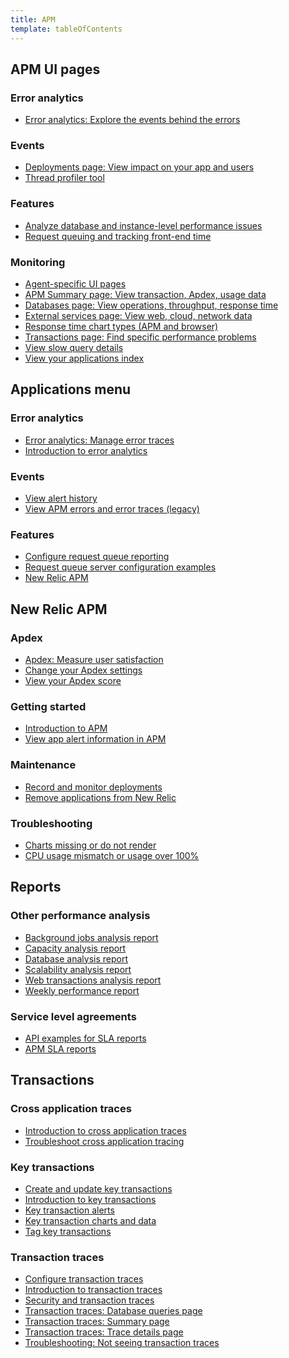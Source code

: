 ```yaml
---
title: APM
template: tableOfContents
---
```


## APM UI pages

### Error analytics

* [Error analytics: Explore the events behind the errors](/docs/apm/apm-ui-pages/error-analytics/error-analytics-explore-events-behind-errors)

### Events

* [Deployments page: View impact on your app and users](/docs/apm/apm-ui-pages/events/deployments-page-view-impact-your-app-users)
* [Thread profiler tool](/docs/apm/apm-ui-pages/events/thread-profiler-tool)

### Features

* [Analyze database and instance-level performance issues](/docs/apm/apm-ui-pages/features/analyze-database-instance-level-performance-issues)
* [Request queuing and tracking front-end time](/docs/apm/apm-ui-pages/features/request-queuing-tracking-front-end-time)

### Monitoring

* [Agent-specific UI pages](/docs/apm/apm-ui-pages/monitoring/agent-specific-ui-pages)
* [APM Summary page: View transaction, Apdex, usage data](/docs/apm/apm-ui-pages/monitoring/apm-summary-page-view-transaction-apdex-usage-data)
* [Databases page: View operations, throughput, response time](/docs/apm/apm-ui-pages/monitoring/databases-page-view-operations-throughput-response-time)
* [External services page: View web, cloud, network data](/docs/apm/apm-ui-pages/monitoring/external-services-page-view-web-cloud-network-data)
* [Response time chart types (APM and browser)](/docs/apm/apm-ui-pages/monitoring/response-time-chart-types-apm-browser)
* [Transactions page: Find specific performance problems](/docs/apm/apm-ui-pages/monitoring/transactions-page-find-specific-performance-problems)
* [View slow query details](/docs/apm/apm-ui-pages/monitoring/view-slow-query-details)
* [View your applications index](/docs/apm/apm-ui-pages/monitoring/view-your-applications-index)

## Applications menu

### Error analytics

* [Error analytics: Manage error traces](/docs/apm/applications-menu/error-analytics/error-analytics-manage-error-traces)
* [Introduction to error analytics](/docs/apm/applications-menu/error-analytics/introduction-error-analytics)

### Events

* [View alert history](/docs/apm/applications-menu/events/view-alert-history)
* [View APM errors and error traces (legacy)](/docs/apm/applications-menu/events/view-apm-errors-error-traces-legacy)

### Features

* [Configure request queue reporting](/docs/apm/applications-menu/features/configure-request-queue-reporting)
* [Request queue server configuration examples](/docs/apm/applications-menu/features/request-queue-server-configuration-examples)
* [New Relic APM](/docs/apm)

## New Relic APM

### Apdex

* [Apdex: Measure user satisfaction](/docs/apm/new-relic-apm/apdex/apdex-measure-user-satisfaction)
* [Change your Apdex settings](/docs/apm/new-relic-apm/apdex/change-your-apdex-settings)
* [View your Apdex score](/docs/apm/new-relic-apm/apdex/view-your-apdex-score)

### Getting started

* [Introduction to APM](/docs/apm/new-relic-apm/getting-started/introduction-apm)
* [View app alert information in APM](/docs/apm/new-relic-apm/getting-started/view-app-alert-information-apm)

### Maintenance

* [Record and monitor deployments](/docs/apm/new-relic-apm/maintenance/record-monitor-deployments)
* [Remove applications from New Relic](/docs/apm/new-relic-apm/maintenance/remove-applications-new-relic)

### Troubleshooting

* [Charts missing or do not render](/docs/apm/new-relic-apm/troubleshooting/charts-missing-or-do-not-render)
* [CPU usage mismatch or usage over 100%](/docs/apm/new-relic-apm/troubleshooting/cpu-usage-mismatch-or-usage-over-100)

## Reports

### Other performance analysis

* [Background jobs analysis report](/docs/apm/reports/other-performance-analysis/background-jobs-analysis-report)
* [Capacity analysis report](/docs/apm/reports/other-performance-analysis/capacity-analysis-report)
* [Database analysis report](/docs/apm/reports/other-performance-analysis/database-analysis-report)
* [Scalability analysis report](/docs/apm/reports/other-performance-analysis/scalability-analysis-report)
* [Web transactions analysis report](/docs/apm/reports/other-performance-analysis/web-transactions-analysis-report)
* [Weekly performance report](/docs/apm/reports/other-performance-analysis/weekly-performance-report)

### Service level agreements

* [API examples for SLA reports](/docs/apm/reports/service-level-agreements/api-examples-sla-reports)
* [APM SLA reports](/docs/apm/reports/service-level-agreements/apm-sla-reports)

## Transactions

### Cross application traces

* [Introduction to cross application traces](/docs/apm/transactions/cross-application-traces/introduction-cross-application-traces)
* [Troubleshoot cross application tracing](/docs/apm/transactions/cross-application-traces/troubleshoot-cross-application-tracing)

### Key transactions

* [Create and update key transactions](/docs/apm/transactions/key-transactions/create-update-key-transactions)
* [Introduction to key transactions](/docs/apm/transactions/key-transactions/introduction-key-transactions)
* [Key transaction alerts](/docs/apm/transactions/key-transactions/key-transaction-alerts)
* [Key transaction charts and data](/docs/apm/transactions/key-transactions/key-transaction-charts-data)
* [Tag key transactions](/docs/apm/transactions/key-transactions/tag-key-transactions)

### Transaction traces

* [Configure transaction traces](/docs/apm/transactions/transaction-traces/configure-transaction-traces)
* [Introduction to transaction traces](/docs/apm/transactions/transaction-traces/introduction-transaction-traces)
* [Security and transaction traces](/docs/apm/transactions/transaction-traces/security-transaction-traces)
* [Transaction traces: Database queries page](/docs/apm/transactions/transaction-traces/transaction-traces-database-queries-page)
* [Transaction traces: Summary page](/docs/apm/transactions/transaction-traces/transaction-traces-summary-page)
* [Transaction traces: Trace details page](/docs/apm/transactions/transaction-traces/transaction-traces-trace-details-page)
* [Troubleshooting: Not seeing transaction traces](/docs/apm/transactions/transaction-traces/troubleshooting-not-seeing-transaction-traces)
